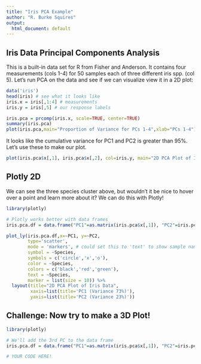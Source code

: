 ```yaml
---
title: "Iris PCA Example"
author: "R. Burke Squires"
output:
  html_document: default
---
```



## Iris Data Principal Components Analysis

This is a built-in data set for R from Fisher and Anderson. It contains four measurements (cols 1-4) for 50 samples each of three different iris spp. (col 5). Let's run PCA on the data and see if we can visualize view it in a 2D plot:

```r
data('iris')
head(iris) # see what it looks like
iris.x = iris[,1:4] # measurements
iris.y = iris[,5] # our response labels

iris.pca = prcomp(iris.x, scale=TRUE, center=TRUE)
summary(iris.pca)
plot(iris.pca,main="Proportion of Variance for PCs 1-4",xlab="PCs 1-4")
```

It looks like the cumulative variance for PC1 and PC2 is greater than 95%. Let's use these to make our plot.
```r
plot(iris.pca$x[,1], iris.pca$x[,2], col=iris.y, main="2D PCA Plot of Iris Data",xlab="PC1 (Variance 73%)",ylab="PC2 (Variance 23%)")
```

## Plotly 2D

We can see the three species cluster above, but wouldn't it be nice to hover over a point and learn more about it? We can do this with Plotly!

```r
library(plotly)

# Plotly works better with data frames
iris.pca.df = data.frame("PC1"=as.matrix(iris.pca$x[,1]), "PC2"=iris.pca$x[,2], "Species"=iris.y)

plot_ly(iris.pca.df,x=~PC1, y=~PC2,
        type='scatter',
        mode = 'markers', # could set this to 'text' to show sample names etc.
        symbol = ~Species,
        symbols = c('circle','x','o'),
        color = ~Species,
        colors = c('black','red','green'),
        text = ~Species,
        marker = list(size = 10)) %>%
  layout(title="2D PCA Plot of Iris Data",
         xaxis=list(title='PC1 (Variance 73%)'),
         yaxis=list(title='PC2 (Variance 23%)'))
```

## Challenge: Now try to make a 3D Plot!
```r
library(plotly)

# We'll add the 3rd PC to the data frame
iris.pca.df = data.frame("PC1"=as.matrix(iris.pca$x[,1]), "PC2"=iris.pca$x[,2], "PC3"=iris.pca$x[,3], "Species"=iris.y)

# YOUR CODE HERE!

```



